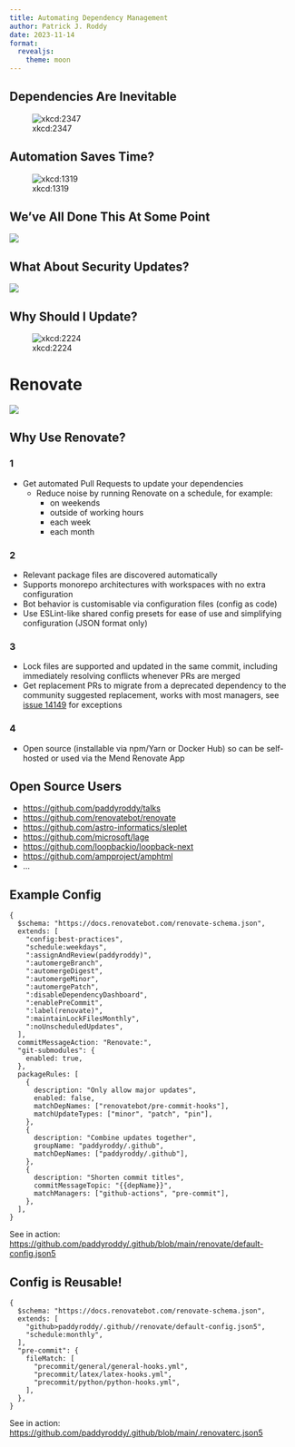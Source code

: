 ```yaml
---
title: Automating Dependency Management
author: Patrick J. Roddy
date: 2023-11-14
format:
  revealjs:
    theme: moon
---
```


## Dependencies Are Inevitable

![xkcd:2347](dependency.png)

## Automation Saves Time?

![xkcd:1319](automation.png)

## We've All Done This At Some Point

![](bump.png)

## What About Security Updates?

![](dependabot.png)

## Why Should I Update?

![xkcd:2224](updates.png)

# Renovate

![](renovate.jpg)

## Why Use Renovate?

::: {.nonincremental}
::: panel-tabset
### 1

- Get automated Pull Requests to update your dependencies
  - Reduce noise by running Renovate on a schedule, for example:
    - on weekends
    - outside of working hours
    - each week
    - each month

### 2

- Relevant package files are discovered automatically
- Supports monorepo architectures with workspaces with no extra configuration
- Bot behavior is customisable via configuration files (config as code)
- Use ESLint-like shared config presets for ease of use and simplifying
  configuration (JSON format only)

### 3

- Lock files are supported and updated in the same commit, including immediately
  resolving conflicts whenever PRs are merged
- Get replacement PRs to migrate from a deprecated dependency to the community
  suggested replacement, works with most managers, see
  [issue 14149](https://github.com/renovatebot/renovate/issues/14149){.external target="_blank"}
  for exceptions

### 4

- Open source (installable via npm/Yarn or Docker Hub) so can be self-hosted or
  used via the Mend Renovate App
:::
:::

## Open Source Users

- <https://github.com/paddyroddy/talks>
- <https://github.com/renovatebot/renovate>
- <https://github.com/astro-informatics/sleplet>
- <https://github.com/microsoft/lage>
- <https://github.com/loopbackio/loopback-next>
- <https://github.com/ampproject/amphtml>
- ...

## Example Config

```.json5
{
  $schema: "https://docs.renovatebot.com/renovate-schema.json",
  extends: [
    "config:best-practices",
    "schedule:weekdays",
    ":assignAndReview(paddyroddy)",
    ":automergeBranch",
    ":automergeDigest",
    ":automergeMinor",
    ":automergePatch",
    ":disableDependencyDashboard",
    ":enablePreCommit",
    ":label(renovate)",
    ":maintainLockFilesMonthly",
    ":noUnscheduledUpdates",
  ],
  commitMessageAction: "Renovate:",
  "git-submodules": {
    enabled: true,
  },
  packageRules: [
    {
      description: "Only allow major updates",
      enabled: false,
      matchDepNames: ["renovatebot/pre-commit-hooks"],
      matchUpdateTypes: ["minor", "patch", "pin"],
    },
    {
      description: "Combine updates together",
      groupName: "paddyroddy/.github",
      matchDepNames: ["paddyroddy/.github"],
    },
    {
      description: "Shorten commit titles",
      commitMessageTopic: "{{depName}}",
      matchManagers: ["github-actions", "pre-commit"],
    },
  ],
}
```

::: footer
See in action: <https://github.com/paddyroddy/.github/blob/main/renovate/default-config.json5>
:::

## Config is Reusable!

```.json5
{
  $schema: "https://docs.renovatebot.com/renovate-schema.json",
  extends: [
    "github>paddyroddy/.github//renovate/default-config.json5",
    "schedule:monthly",
  ],
  "pre-commit": {
    fileMatch: [
      "precommit/general/general-hooks.yml",
      "precommit/latex/latex-hooks.yml",
      "precommit/python/python-hooks.yml",
    ],
  },
}
```

::: footer
See in action: <https://github.com/paddyroddy/.github/blob/main/.renovaterc.json5>
:::
